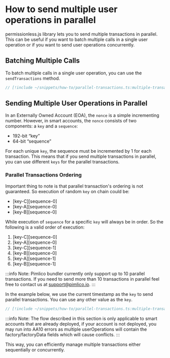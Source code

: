 
<VersionWarning version="0.2" />

# How to send multiple user operations in parallel

permissionless.js library lets you to send multiple transactions in parallel. This can be useful if you want to batch multiple calls in a single user operation or if you want to send user operations concurrently.

## Batching Multiple Calls

To batch multiple calls in a single user operation, you can use the `sendTransactions` method.

```ts
// [!include ~/snippets/how-to/parallel-transactions.ts:multiple-transactions]
```

## Sending Multiple User Operations in Parallel

In an Externally Owned Account (EOA), the `nonce` is a simple incrementing number. However, in smart accounts, the `nonce` consists of two components: a `key` and a `sequence`:

- 192-bit “key”
- 64-bit “sequence”

For each unique `key`, the sequence must be incremented by 1 for each transaction. This means that if you send multiple transactions in parallel, you can use different `keys` for the parallel transactions.

### Parallel Transactions Ordering
Important thing to note is that parallel transaction's ordering is not guaranteed. So execution of random `key` on chain could be:

- [key-C][sequence-0]
- [key-A][sequence-0]
- [key-B][sequence-0]

While execution of `sequence` for a specific `key` will always be in order. So the following is a valid order of execution:
1. [key-C][sequence-0]
2. [key-A][sequence-0]
3. [key-C][sequence-1]
4. [key-B][sequence-0]
5. [key-A][sequence-1]
6. [key-B][sequence-1]


:::info
Note: Pimlico bundler currently only support up to 10 parallel transactions. If you need to send more than 10 transactions in parallel feel free to contact us at [support@pimlico.io](mailto:support@pimlico.io).
:::

In the example below, we use the current timestamp as the `key` to send parallel transactions. You can use any other value as the `key`.

```ts
// [!include ~/snippets/how-to/parallel-transactions.ts:multiple-transactions-parallel]
```

:::info
Note: The flow described in this section is only applicable to smart accounts that are already deployed, if your account is not deployed, you may run into AA10 errors as multiple userOperations will contain the factory/factoryData fields which will cause conflicts.
:::

This way, you can efficiently manage multiple transactions either sequentially or concurrently.
